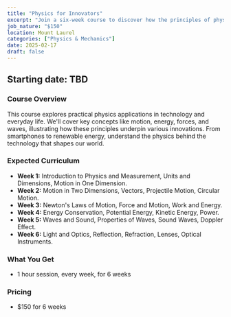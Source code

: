```yaml
---
title: "Physics for Innovators"
excerpt: "Join a six-week course to discover how the principles of physics shape everyday technology and innovations."
job_nature: "$150"
location: Mount Laurel
categories: ["Physics & Mechanics"]
date: 2025-02-17
draft: false
---
```


## Starting date: TBD

### Course Overview

This course explores practical physics applications in technology and everyday life. We'll cover key concepts like motion, energy, forces, and waves, illustrating how these principles underpin various innovations. From smartphones to renewable energy, understand the physics behind the technology that shapes our world.

### Expected Curriculum

* **Week 1:** Introduction to Physics and Measurement, Units and Dimensions, Motion in One Dimension.
* **Week 2:** Motion in Two Dimensions, Vectors, Projectile Motion, Circular Motion.
* **Week 3:** Newton's Laws of Motion, Force and Motion, Work and Energy.
* **Week 4:** Energy Conservation, Potential Energy, Kinetic Energy, Power.
* **Week 5:** Waves and Sound, Properties of Waves, Sound Waves, Doppler Effect.
* **Week 6:** Light and Optics, Reflection, Refraction, Lenses, Optical Instruments.

### What You Get

- 1 hour session, every week, for 6 weeks

### Pricing
- $150 for 6 weeks